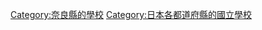 {{日本行政區劃分類導航|的國立學校}}

[[Category:奈良縣的學校|Category:奈良縣的學校]]
[[Category:日本各都道府縣的國立學校|Category:日本各都道府縣的國立學校]]
